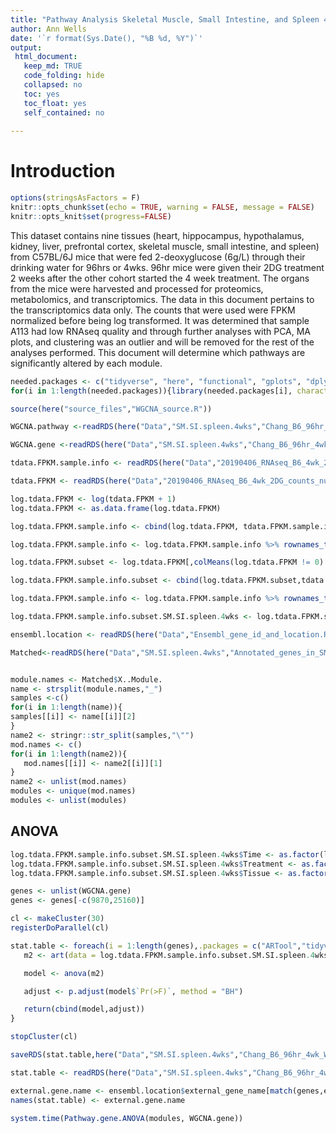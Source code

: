 ```yaml
---
title: "Pathway Analysis Skeletal Muscle, Small Intestine, and Spleen 4wks"
author: Ann Wells
date: '`r format(Sys.Date(), "%B %d, %Y")`'
output:
 html_document:
   keep_md: TRUE
   code_folding: hide
   collapsed: no
   toc: yes
   toc_float: yes
   self_contained: no
   
---
```


<link rel="stylesheet" type="text/css" href="https://cdn.datatables.net/1.10.5/css/jquery.dataTables.min.css">
<script src="https://code.jquery.com/jquery-2.1.2.min.js"></script>
<script src="https://cdn.datatables.net/1.10.5/js/jquery.dataTables.min.js"></script>

<script type="text/javascript">
         $(document).ready(function() {
             $("table").DataTable();
         } );
</script>

# Introduction

```r
options(stringsAsFactors = F)
knitr::opts_chunk$set(echo = TRUE, warning = FALSE, message = FALSE)
knitr::opts_knit$set(progress=FALSE)

```

This dataset contains nine tissues (heart, hippocampus, hypothalamus, kidney, liver, prefrontal cortex, skeletal muscle, small intestine, and spleen) from C57BL/6J mice that were fed 2-deoxyglucose (6g/L) through their drinking water for 96hrs or 4wks. 96hr mice were given their 2DG treatment 2 weeks after the other cohort started the 4 week treatment. The organs from the mice were harvested and processed for proteomics, metabolomics, and transcriptomics. The data in this document pertains to the transcriptomics data only. The counts that were used were FPKM normalized before being log transformed. It was determined that sample A113 had low RNAseq quality and through further analyses with PCA, MA plots, and clustering was an outlier and will be removed for the rest of the analyses performed. This document will determine which pathways are significantly altered by each module.

```r
needed.packages <- c("tidyverse", "here", "functional", "gplots", "dplyr", "GeneOverlap", "R.utils", "reshape2","magrittr","data.table", "RColorBrewer","preprocessCore", "ARTool","emmeans", "phia", "gprofiler2","rlist", "plotly","kableExtra","foreach","doParallel","doFuture","downloadthis")
for(i in 1:length(needed.packages)){library(needed.packages[i], character.only = TRUE)}

source(here("source_files","WGCNA_source.R"))
```

```r
WGCNA.pathway <-readRDS(here("Data","SM.SI.spleen.4wks","Chang_B6_96hr_4wk_gprofiler_pathway_annotation_list_SM_SI_spleen_4wks_WGCNA.RData"))

WGCNA.gene <-readRDS(here("Data","SM.SI.spleen.4wks","Chang_B6_96hr_4wk_gprofiler_gene_annotation_list_SM_SI_spleen_4wks_WGCNA.RData"))

tdata.FPKM.sample.info <- readRDS(here("Data","20190406_RNAseq_B6_4wk_2DG_counts_phenotypes.RData"))

tdata.FPKM <- readRDS(here("Data","20190406_RNAseq_B6_4wk_2DG_counts_numeric.RData"))

log.tdata.FPKM <- log(tdata.FPKM + 1)
log.tdata.FPKM <- as.data.frame(log.tdata.FPKM)

log.tdata.FPKM.sample.info <- cbind(log.tdata.FPKM, tdata.FPKM.sample.info[,27238:27240])  

log.tdata.FPKM.sample.info <- log.tdata.FPKM.sample.info %>% rownames_to_column() %>% filter(rowname != "A113") %>% column_to_rownames()

log.tdata.FPKM.subset <- log.tdata.FPKM[,colMeans(log.tdata.FPKM != 0) > 0.5] 

log.tdata.FPKM.sample.info.subset <- cbind(log.tdata.FPKM.subset,tdata.FPKM.sample.info[,27238:27240])  

log.tdata.FPKM.sample.info <- log.tdata.FPKM.sample.info %>% rownames_to_column() %>% filter(rowname != "A113") %>% column_to_rownames()

log.tdata.FPKM.sample.info.subset.SM.SI.spleen.4wks <- log.tdata.FPKM.sample.info.subset %>% rownames_to_column() %>% filter(Tissue %in% c("Skeletal Muscle","Small Intestine","Spleen")) %>% filter(Time == "4 wks") %>% column_to_rownames()

ensembl.location <- readRDS(here("Data","Ensembl_gene_id_and_location.RData"))

Matched<-readRDS(here("Data","SM.SI.spleen.4wks","Annotated_genes_in_SM_SI_spleen_4wks_WGCNA_Chang_B6_96hr_4wk.RData"))


module.names <- Matched$X..Module.
name <- strsplit(module.names,"_")
samples <-c()
for(i in 1:length(name)){
samples[[i]] <- name[[i]][2]
}  
name2 <- stringr::str_split(samples,"\"")
mod.names <- c()
for(i in 1:length(name2)){
   mod.names[[i]] <- name2[[i]][1]
}
name2 <- unlist(mod.names)
modules <- unique(mod.names)
modules <- unlist(modules)
```

## ANOVA {.tabset .tabset-fade .tabset-pills}
```r
log.tdata.FPKM.sample.info.subset.SM.SI.spleen.4wks$Time <- as.factor(log.tdata.FPKM.sample.info.subset.SM.SI.spleen.4wks$Time)
log.tdata.FPKM.sample.info.subset.SM.SI.spleen.4wks$Treatment <- as.factor(log.tdata.FPKM.sample.info.subset.SM.SI.spleen.4wks$Treatment)
log.tdata.FPKM.sample.info.subset.SM.SI.spleen.4wks$Tissue <- as.factor(log.tdata.FPKM.sample.info.subset.SM.SI.spleen.4wks$Tissue)

genes <- unlist(WGCNA.gene)
genes <- genes[-c(9870,25160)]
```

```r

cl <- makeCluster(30)
registerDoParallel(cl)

stat.table <- foreach(i = 1:length(genes),.packages = c("ARTool","tidyverse","kableExtra")) %dopar% {
   m2 <- art(data = log.tdata.FPKM.sample.info.subset.SM.SI.spleen.4wks, log.tdata.FPKM.sample.info.subset.SM.SI.spleen.4wks[,genes[i]] ~ Tissue*Treatment)

   model <- anova(m2)

   adjust <- p.adjust(model$`Pr(>F)`, method = "BH")

   return(cbind(model,adjust))
}

stopCluster(cl)

saveRDS(stat.table,here("Data","SM.SI.spleen.4wks","Chang_B6_96hr_4wk_WGCNA_gene_ANOVA_ART_SM_SI_spleen_4wk.RData"))
```

```r

stat.table <- readRDS(here("Data","SM.SI.spleen.4wks","Chang_B6_96hr_4wk_WGCNA_gene_ANOVA_ART_SM_SI_spleen_4wk.RData"))

external.gene.name <- ensembl.location$external_gene_name[match(genes,ensembl.location$ensembl_gene_id)] 
names(stat.table) <- external.gene.name

system.time(Pathway.gene.ANOVA(modules, WGCNA.gene))
```
